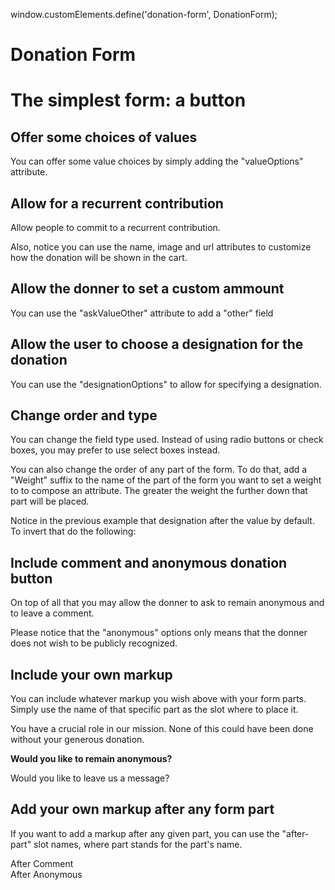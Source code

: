 
<Meta title="Donation Form Demo" />

window.customElements.define('donation-form', DonationForm);

# Donation Form

# The simplest form: a button

<donation-form storeSubdomain="jamstackecommerceexample.foxycart.com" value="100"></donation-form>

## Offer some choices of values

You can offer some value choices by simply adding
the "valueOptions" attribute.

<donation-form storeSubdomain="jamstackecommerceexample.foxycart.com" valueOptions="[10, 30, 50, 100]"></donation-form>

## Allow for a recurrent contribution
Allow people to commit to a recurrent contribution.

Also, notice you can use the name, image and url attributes to customize how the donation will be shown in the cart.

<donation-form storeSubdomain="jamstackecommerceexample.foxycart.com" name="I'll be a part of this" image="https://upload.wikimedia.org/wikipedia/commons/thumb/8/8e/Children_holding_hands_together.png/320px-Children_holding_hands_together.png" askRecurrence valueOptions="[10, 30, 50, 100]"></donation-form>

## Allow the donner to set a custom ammount

You can use the "askValueOther" attribute to add a
"other" field

<donation-form storeSubdomain="jamstackecommerceexample.foxycart.com" valueOptions="[10, 30, 50, 100]" askValueOther ></donation-form>

## Allow the user to choose a designation for the donation

You can use the "designationOptions" to allow for specifying a designation.

<donation-form storeSubdomain="jamstackecommerceexample.foxycart.com" valueOptions="[10, 30, 50, 100]" designationOptions='["Rebuild the School", "Medical Assistance", "Psicological Assistance", "Daily Meals"]' askValueOther="true" askDesignationOther="true" ></donation-form>

## Change order and type

You can change the field type used. Instead of using radio buttons or check boxes, you may prefer to use select boxes instead.

You can also change the order of any part of the form.  To do that, add a "Weight" suffix to the name of the part of the form you want to set a weight to to compose an attribute. The greater the weight the further down that part will be placed.

Notice in the previous example that designation after the value by default. To invert that do the following:

<donation-form storeSubdomain="jamstackecommerceexample.foxycart.com" valueOptions="[10, 30, 50, 100]" designationOptions='["Rebuild the School", "Medical Assistance", "Psicological Assistance", "Daily Meals"]' askValueOther="true" askDesignationOther="true" valueType="select" designationType="select" designationWeight="1" valueWeight="2" ></donation-form>

## Include comment and anonymous donation button

On top of all that you may allow the donner to ask to remain anonymous and to leave a comment.

Please notice that the "anonymous" options only means that the donner does not wish to be publicly recognized.

<donation-form askComment askAnonymous valueOptions="[20, 100, 250]" > </donation-form>

## Include your own markup

You can include whatever markup you wish above with your form parts. Simply use the name of that specific part as the slot where to place it.

<donation-form valueOptions="[1, 2, 3]" askValueOther="askValueOther" askComment="askComment" askAnonymous="askAnonymous" askDesignation="askDesignation" commentWeight="8" anonymousWeight="0" valueWeight="8" valueType="select"><p slot="value"> You have a crucial role in our mission. None of this could have been done without your generous donation.   </p> <strong slot="anonymous">Would you like to remain anonymous?</strong> <p slot="comment">Would you like to leave us a message?</p> </donation-form>


## Add your own markup after any form part

If you want to add a markup after any given part, you can use the "after-part" slot names, where part stands for the part's name.

<donation-form askValueOther askComment askAnonymous askDesignation > <div slot="after-comment">After Comment</div> <div slot="after-anonymous">After Anonymous</div> </donation-form>

